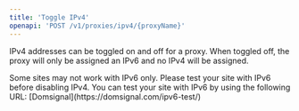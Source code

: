 ```yaml
---
title: 'Toggle IPv4'
openapi: 'POST /v1/proxies/ipv4/{proxyName}'
---
```


IPv4 addresses can be toggled on and off for a proxy. When toggled off, the proxy will only be assigned an IPv6 and no IPv4 will be assigned.

<Warning>
    Some sites may not work with IPv6 only. Please test your site with IPv6 before disabling IPv4. You can test your
    site with IPv6 by using the following URL: [Domsignal](https://domsignal.com/ipv6-test/)
</Warning>